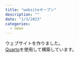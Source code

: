 ---
title: "websiteオープン"
description: ""
date: "1/3/2023"
categories:
  - news
---

ウェブサイトを作りました。\
[Quarto](https://quartopub.com)を使用して構築しています。
